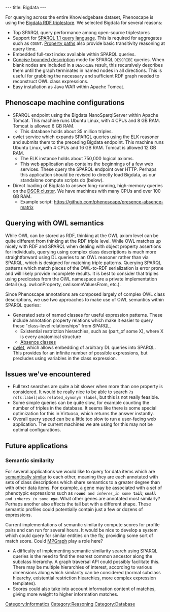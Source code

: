 ---
title: Bigdata
---

For querying across the entire Knowledgebase dataset, Phenoscape is using the [http://wiki.bigdata.com/wiki/index.php/Main_Page Bigdata RDF triplestore]. We selected Bigdata for several reasons:
* Top SPARQL query performance among open-source triplestores
* Support for [http://www.w3.org/TR/2013/REC-sparql11-query-20130321/ SPARQL 1.1 query language]. This is required for aggregates such as <code>COUNT</code>. [http://www.w3.org/TR/sparql11-query/#propertypaths Property paths] also provide basic transitivity reasoning at query time.
* Embedded full-text index available within SPARQL queries.
* [http://www.w3.org/Submission/CBD/ Concise bounded description] mode for SPARQL <code>DESCRIBE</code> queries. When blank nodes are included in a <code>DESCRIBE</code> result, this recursively describes them until the graph terminates in named nodes in all directions. This is useful for grabbing the necessary and sufficient RDF graph needed to reconstruct OWL class expressions.
* Easy installation as Java WAR within Apache Tomcat.

==Phenoscape machine configurations==
* SPARQL endpoint using the Bigdata NanoSparqlServer within Apache Tomcat. This machine runs Ubuntu Linux, with 4 CPUs and 8 GB RAM. Tomcat is allowed 6 GB RAM.
** This database holds about 35 million triples.
* owlet service which expands SPARQL queries using the ELK reasoner and submits them to the preceding Bigdata endpoint. This machine runs Ubuntu Linux, with 4 CPUs and 16 GB RAM. Tomcat is allowed 12 GB RAM.
** The ELK instance holds about 750,000 logical axioms.
** This web application also contains the beginnings of a few web services. These query the SPARQL endpoint over HTTP. Perhaps this application should be revised to directly load Bigdata, as our standalone compute scripts do (below).
* Direct loading of Bigdata to answer long-running, high-memory queries on the [https://wiki.duke.edu/display/SCSC/DSCR DSCR cluster]. We have machines with many CPUs and over 100 GB RAM.
** Example script: https://github.com/phenoscape/presence-absence-matrix

==Querying with OWL semantics==
While OWL can be stored as RDF, thinking at the OWL axiom level can be quite different from thinking at the RDF triple level. While OWL matches up nicely with RDF and SPARQL when dealing with object property assertions for individuals, querying using complex class descriptions is much more straightforward using DL queries to an OWL reasoner rather than via SPARQL, which is designed for matching triple patterns. Querying SPARQL patterns which match pieces of the OWL-to-RDF serialization is error prone and will likely provide incomplete results. It is best to consider that triples using predicates from the OWL namespace are a private implementation detail (e.g. owl:onProperty, owl:someValuesFrom, etc.).

Since Phenoscape annotations are composed largely of complex OWL class descriptions, we use two approaches to make use of OWL semantics within SPARQL queries:
* Generated sets of named classes for useful expression patterns. These include annotation property relations which make it easier to query these "class-level relationships" from SPARQL.
** Existential restriction hierarchies, such as (part_of some X), where X is every anatomical structure
** [[KB_build_process#.22Absence.22_classes_for_OWL_EL_negation_classification_workaround|Absence classes]]
* [http://github.com/phenoscape/owlet owlet], which allows embedding of arbitrary DL queries into SPARQL. This provides for an infinite number of possible expressions, but precludes using variables in the class expression.

==Issues we've encountered==
* Full text searches are quite a bit slower when more than one property is considered. It would be really nice to be able to search <code>?s rdfs:label|obo:related_synonym ?label</code>, but this is not really feasible.
* Some simple queries can be quite slow, for example counting the number of triples in the database. It seems like there is some special optimization for this in Virtuoso, which returns the answer instantly.
* Overall query speed can be a little too slow to run a user-facing web application. The current machines we are using for this may not be optimal configurations.

==Future applications==
===Semantic similarity===
For several applications we would like to query for data items which are [http://www.mendeley.com/catalog/similarity-between-semantic-description-sets-addressing-needs-beyond-data-integration/ semantically similar] to each other, meaning they are each annotated with sets of class descriptions which share semantics to a greater degree than with other data items. For example, a gene may be associated with a set of phenotypic expressions such as <code>'''round''' and ''inheres_in'' some '''tail'''</code>; <code>'''small''' and ''inheres_in'' some '''eye'''</code>. What other genes are annotated most similarly? Perhaps another also affects the tail but with a different shape. These semantic profiles could potentially contain just a few or dozens of expressions.

Current implementations of semantic similarity compute scores for profile pairs and can run for several hours. It would be nice to develop a system which could query for similar entities on the fly, providing some sort of match score. Could [http://www.systap.com/mpgraph/api/html/index.html MPGraph] play a role here?
* A difficulty of implementing semantic similarity search using SPARQL queries is the need to find the nearest common ancestor along the subclass hierarchy. A graph traversal API could possibly facilitate this. There may be multiple hierarchies of interest, according to various dimensions along which similarity can be considered (normal subclass hiearchy, existential restriction hiearchies, more complex expression templates).
* Scores could also take into account information content of matches, giving more weight to higher information matches.

[[Category:Informatics]]
[[Category:Reasoning]]
[[Category:Database]]